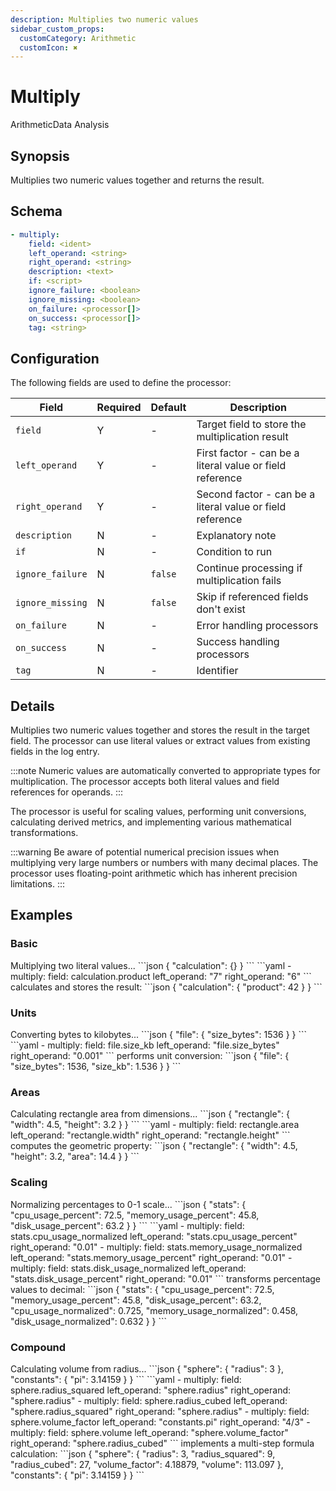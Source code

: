 ```yaml
---
description: Multiplies two numeric values
sidebar_custom_props:
  customCategory: Arithmetic
  customIcon: ✖️
---
```


# Multiply

<span className="theme-doc-version-badge badge badge--primary">Arithmetic</span><span className="theme-doc-version-badge badge badge--secondary">Data Analysis</span>

## Synopsis

Multiplies two numeric values together and returns the result.

## Schema

```yaml {2-4}
- multiply:
    field: <ident>
    left_operand: <string>
    right_operand: <string>
    description: <text>
    if: <script>
    ignore_failure: <boolean>
    ignore_missing: <boolean>
    on_failure: <processor[]>
    on_success: <processor[]>
    tag: <string>
```

## Configuration

The following fields are used to define the processor:

|Field|Required|Default|Description|
|---|---|---|---|
|`field`|Y|-|Target field to store the multiplication result|
|`left_operand`|Y|-|First factor - can be a literal value or field reference|
|`right_operand`|Y|-|Second factor - can be a literal value or field reference|
|`description`|N|-|Explanatory note|
|`if`|N|-|Condition to run|
|`ignore_failure`|N|`false`|Continue processing if multiplication fails|
|`ignore_missing`|N|`false`|Skip if referenced fields don't exist|
|`on_failure`|N|-|Error handling processors|
|`on_success`|N|-|Success handling processors|
|`tag`|N|-|Identifier|

## Details

Multiplies two numeric values together and stores the result in the target field. The processor can use literal values or extract values from existing fields in the log entry.

:::note
Numeric values are automatically converted to appropriate types for multiplication. The processor accepts both literal values and field references for operands.
:::

The processor is useful for scaling values, performing unit conversions, calculating derived metrics, and implementing various mathematical transformations.

:::warning
Be aware of potential numerical precision issues when multiplying very large numbers or numbers with many decimal places. The processor uses floating-point arithmetic which has inherent precision limitations.
:::

## Examples

### Basic

<ExampleGrid>
  <CommentCol>
    Multiplying two literal values...
  </CommentCol>
  <CodeCol>
    ```json
    {
      "calculation": {}
    }
    ```
    ```yaml
    - multiply:
        field: calculation.product
        left_operand: "7"
        right_operand: "6"
    ```
  </CodeCol>
  <CommentCol>
    calculates and stores the result:
  </CommentCol>
  <CodeCol>
    ```json
    {
      "calculation": {
        "product": 42
      }
    }
    ```
  </CodeCol>
</ExampleGrid>

### Units

<ExampleGrid>
  <CommentCol>
    Converting bytes to kilobytes...
  </CommentCol>
  <CodeCol>
    ```json
    {
      "file": {
        "size_bytes": 1536
      }
    }
    ```
    ```yaml
    - multiply:
        field: file.size_kb
        left_operand: "file.size_bytes"
        right_operand: "0.001"
    ```
  </CodeCol>
  <CommentCol>
    performs unit conversion:
  </CommentCol>
  <CodeCol>
    ```json
    {
      "file": {
        "size_bytes": 1536,
        "size_kb": 1.536
      }
    }
    ```
  </CodeCol>
</ExampleGrid>

### Areas

<ExampleGrid>
  <CommentCol>
    Calculating rectangle area from dimensions...
  </CommentCol>
  <CodeCol>
    ```json
    {
      "rectangle": {
        "width": 4.5,
        "height": 3.2
      }
    }
    ```
    ```yaml
    - multiply:
        field: rectangle.area
        left_operand: "rectangle.width"
        right_operand: "rectangle.height"
    ```
  </CodeCol>
  <CommentCol>
    computes the geometric property:
  </CommentCol>
  <CodeCol>
    ```json
    {
      "rectangle": {
        "width": 4.5,
        "height": 3.2,
        "area": 14.4
      }
    }
    ```
  </CodeCol>
</ExampleGrid>

### Scaling

<ExampleGrid>
  <CommentCol>
    Normalizing percentages to 0-1 scale...
  </CommentCol>
  <CodeCol>
    ```json
    {
      "stats": {
        "cpu_usage_percent": 72.5,
        "memory_usage_percent": 45.8,
        "disk_usage_percent": 63.2
      }
    }
    ```
    ```yaml
    - multiply:
        field: stats.cpu_usage_normalized
        left_operand: "stats.cpu_usage_percent"
        right_operand: "0.01"
    - multiply:
        field: stats.memory_usage_normalized 
        left_operand: "stats.memory_usage_percent"
        right_operand: "0.01"
    - multiply:
        field: stats.disk_usage_normalized
        left_operand: "stats.disk_usage_percent"
        right_operand: "0.01"
    ```
  </CodeCol>
  <CommentCol>
    transforms percentage values to decimal:
  </CommentCol>
  <CodeCol>
    ```json
    {
      "stats": {
        "cpu_usage_percent": 72.5,
        "memory_usage_percent": 45.8,
        "disk_usage_percent": 63.2,
        "cpu_usage_normalized": 0.725,
        "memory_usage_normalized": 0.458,
        "disk_usage_normalized": 0.632
      }
    }
    ```
  </CodeCol>
</ExampleGrid>

### Compound

<ExampleGrid>
  <CommentCol>
    Calculating volume from radius...
  </CommentCol>
  <CodeCol>
    ```json
    {
      "sphere": {
        "radius": 3
      },
      "constants": {
        "pi": 3.14159
      }
    }
    ```
    ```yaml
    - multiply:
        field: sphere.radius_squared
        left_operand: "sphere.radius"
        right_operand: "sphere.radius"
    - multiply:
        field: sphere.radius_cubed
        left_operand: "sphere.radius_squared"
        right_operand: "sphere.radius"
    - multiply:
        field: sphere.volume_factor
        left_operand: "constants.pi"
        right_operand: "4/3"
    - multiply:
        field: sphere.volume
        left_operand: "sphere.volume_factor"
        right_operand: "sphere.radius_cubed"
    ```
  </CodeCol>
  <CommentCol>
    implements a multi-step formula calculation:
  </CommentCol>
  <CodeCol>
    ```json
    {
      "sphere": {
        "radius": 3,
        "radius_squared": 9,
        "radius_cubed": 27,
        "volume_factor": 4.18879,
        "volume": 113.097
      },
      "constants": {
        "pi": 3.14159
      }
    }
    ```
  </CodeCol>
</ExampleGrid>

